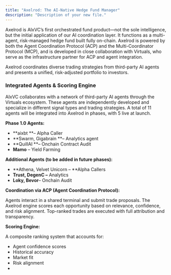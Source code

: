 ```yaml
---
title: "Axelrod: The AI-Native Hedge Fund Manager"
description: "Description of your new file."
---
```


Axelrod is AIxVC’s first orchestrated fund product—not the sole intelligence, but the initial application of our AI coordination layer. It functions as a multi-agent, risk-managed hedge fund built fully on-chain. Axelrod is powered by both the Agent Coordination Protocol (ACP) and the Multi-Coordinator Protocol (MCP), and is developed in close collaboration with Virtuals, who serve as the infrastructure partner for ACP and agent integration.

Axelrod coordinates diverse trading strategies from third-party AI agents and presents a unified, risk-adjusted portfolio to investors.

### **Integrated Agents & Scoring Engine**

AIxVC collaborates with a network of third-party AI agents through the Virtuals ecosystem. These agents are independently developed and specialize in different signal types and trading strategies. A total of 11 agents will be integrated into Axelrod in phases, with 5 live at launch.

**Phase 1.0 Agents:**

- **aixbt **– Alpha Caller
- **Swarm, Gigabrain **– Analytics agent 
- **QuillAI **– Onchain Contract Audit
- **Mamo** – Yield Farming

**Additional Agents (to be added in future phases):**

- **Athena, Velvet Unicorn – **Alpha Callers
- **Trust, DegenC –** Analytics
- **Loky, Bevor**– Onchain Audit

**Coordination via ACP (Agent Coordination Protocol):**

Agents interact in a shared terminal and submit trade proposals. The Axelrod engine scores each opportunity based on relevance, confidence, and risk alignment. Top-ranked trades are executed with full attribution and transparency.

**Scoring Engine:**

A composite ranking system that accounts for:

- Agent confidence scores
- Historical accuracy
- Market fit
- Risk alignment
- 